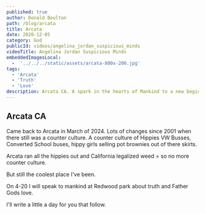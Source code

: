 ```yaml
---
published: true
author: Donald Boulton
path: /blog/arcata
title: Arcata
date: 2020-12-05
category: God
publicId: videos/angelina_jordan_suspicious_minds
videoTitle: Angelina Jordan Suspicious Minds
embeddedImagesLocal:
  -  '../../../static/assets/arcata-800x-200.jpg' 
tags: 
  - 'Arcata' 
  - 'Truth' 
  - 'Love'
description: Arcata CA. A spark in the hearts of Mankind to a new beginning.
---
```



<GatsbyImage alt="about" imgclass="block object-cover object-center w-full h-full rounded-lg" image={getImage(props.localImages[0])} />

## Arcata CA

Came back to Arcata in March of 2024. Lots of changes since 2001 when there still was a counter culture. A counter culture of Hippies VW Busses, Converted School buses, hippy girls selling pot brownies out of there skirts.

Arcata ran all the hippies out and California legalized weed = so no more counter culture.

But still the coolest place I've been.

On 4-20 I will speak to mankind at Redwood park about truth and Father Gods love.

I'll write a little a day for you that follow.
